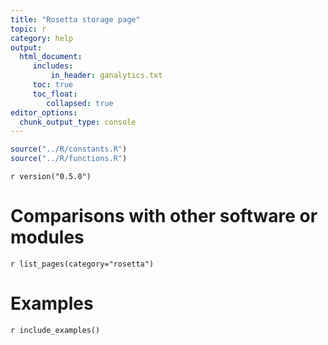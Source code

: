 ```yaml
---
title: "Rosetta storage page"
topic: r
category: help
output: 
  html_document:
     includes:
         in_header: ganalytics.txt
     toc: true
     toc_float:
        collapsed: true
editor_options: 
  chunk_output_type: console
---
```



```r
source("../R/constants.R")
source("../R/functions.R")


```

`r version("0.5.0")` 

# Comparisons with other software or modules

`r list_pages(category="rosetta")`

# Examples

`r include_examples()`

